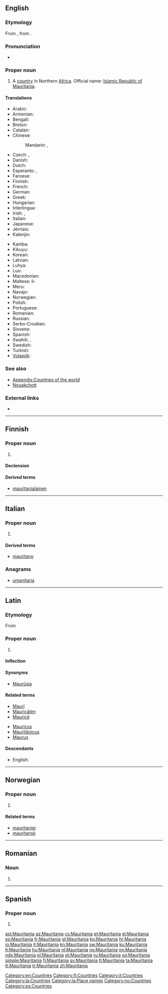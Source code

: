 {{also|Mauritánia|Mauritânia|Mauritània}}
==English==

===Etymology===
From {{etyl|la|en}} {{term|Mauritania|lang=la}}, from {{term|Maurus||Moor|lang=la}}.

===Pronunciation===
* {{audio|En-us-Mauritania.ogg|Audio (US)|lang=en}}

===Proper noun===
{{en-proper noun}}

# A [[country]] in Northern [[Africa]]. Official name: [[Islamic Republic of Mauritania]].
<!-- encyclopedic: see Wikipedia for this
# Name of an ocean liner built in the 20th [[century]].
-->

====Translations====
{{trans-top|Islamic Republic of Mauritania}}
* Arabic: {{t|ar|موريتانيا|f|tr=muritaaniya}}
* Armenian: {{t|hy|Մավրիտանիա|tr=Mavritania}}
* Bengali: {{t|bn|মৌরিতানিয়া}}
* Breton: {{t|br|Maouritania}}
* Catalan: {{t+|ca|Mauritània|f}}
* Chinese:
*: Mandarin: {{t|cmn|毛里塔尼亞|sc=Hani}}, {{t+|cmn|毛里塔尼亚|tr=Máolǐtǎníyà|sc=Hani}}
* Czech: {{t+|cs|Mauritánie|f}}, {{t|cs|Mauretánie|f}}
* Danish: {{t+|da|Mauretanien}}
* Dutch: {{t|nl|Mauretanië}}
* Esperanto: {{t|eo|Maŭritanio}}, {{t|eo|Maŭritanujo}}
* Faroese: {{t|fo|Móritania}}
* Finnish: {{t+|fi|Mauritania}}
* French: {{t+|fr|Mauritanie|f}}
* German: {{t+|de|Mauretanien}}
* Greek: {{t+|el|Μαυριτανία|f}}
* Hungarian: {{t+|hu|Mauritánia}}
* Interlingua: {{t|ia|Mauritania}}
* Irish: {{t|ga|Máratáin|f|alt=An Mháratáin}}, {{t|ga|Poblacht Ioslamach na Máratáine|f}}
* Italian: {{t+|it|Mauritania|f}}
* Japanese: {{t|ja|モーリタニア|tr=Mōritania}}
* Jèrriais: {{t|roa-jer|Mauritannie|f}}
* Kalenjin: {{t|kln|Moritenia}}
{{trans-mid}}
* Kamba: {{t|kam|Moritania}}
* Kikuyu: {{t|ki|Moritenia}}
* Korean: {{t|ko|모리타니|tr=Moritani|sc=Hang}}
* Latvian: {{t+|lv|Mauritānija|f}}
* Luhya: {{t|luy|Moritenia}}
* Luo: {{t|luo|Moritenia}}
* Macedonian: {{t|mk|Мавританија|f|tr=Mavritánija}}
* Maltese: il-{{t|mt|Mawritanja}}
* Meru: {{t|mer|Moritania}}
* Navajo: {{t|nv|Moowitéínya}}
* Norwegian: {{t+|no|Mauritania}}
* Polish: {{t+|pl|Mauretania}}
* Portuguese: {{t+|pt|Mauritânia|f}}
* Romanian: {{t|ro|Mauritania|f}}
* Russian: {{t+|ru|Мавритания|f|tr=Mavritánija}}
* Serbo-Croatian: {{t+check|sh|Mauretanija|f}}
* Slovene: {{t|sl|Mavretánija|f}}
* Spanish: {{t+|es|Mauritania|f}}
* Swahili: {{t+|sw|Moritania}}, {{t|sw|Umoritani}}
* Swedish: {{t+|sv|Mauretanien}}
* Turkish: {{t+|tr|Moritanya}}
* [[Volapük]]: {{t+|vo|Moritän}}
{{trans-bottom}}

===See also===
* [[Appendix:Countries of the world]]
* [[Nouakchott]]

===External links===
* {{pedialite|Mauritania}}

[[Category:en:Countries]]

----

==Finnish==
{{wikipedia|lang=fi}}

===Proper noun===
{{fi-proper noun}}

# {{l|en|Mauritania}}

====Declension====
{{fi-decl-kulkija|n=sg|Mauritani|a}}

====Derived terms====
* [[mauritanialainen]]

[[Category:fi:Countries]]

----

==Italian==
{{wikipedia|lang=it}}

===Proper noun===
{{it-proper noun|f}}

# {{l|en|Mauritania}}

====Derived terms====
* [[mauritano]]

===Anagrams===
* [[umanitaria#Italian|umanitaria]]

[[Category:it:Countries]]

----

==Latin==

===Etymology===
From {{term|Maurus||Moor|lang=la}}

===Proper noun===
{{la-proper noun|Mauritānia|Mauritaniae|Mauritāniae|f|first}}

# {{l|en|Mauritania}}

====Inflection====
{{la-decl-1st-loc|num=sg|Mauritāni}}

====Synonyms====
* [[Maurusia|Maurūsia]]

====Related terms====
{{top2}}
* [[Mauri|Maurī]]
* [[Mauricatim|Mauricātim]]
* [[Maurice#Latin|Mauricē]]
{{mid2}}
* [[Mauricus]]
* [[Mauritanicus|Mauritānicus]]
* [[Maurus]]
{{bottom}}

====Descendants====
* English: {{l|en|Mauritania}}

[[Category:la:Countries]]
[[Category:la:Place names]]

----

==Norwegian==

===Proper noun===
{{head|no|proper noun}}

# {{l|en|Mauritania}}

====Related terms====
* [[mauritanier]]
* [[mauritansk]]

[[Category:no:Countries]]

----

==Romanian==

===Noun===
{{head|ro|proper noun|g=f}}

# {{l|en|Mauritania}}

----

==Spanish==
{{wikipedia|lang=es}}

===Proper noun===
{{es-proper noun|f}}

# {{l|en|Mauritania}}

[[Category:es:Countries]]

[[ast:Mauritania]]
[[az:Mauritania]]
[[cs:Mauritania]]
[[et:Mauritania]]
[[el:Mauritania]]
[[es:Mauritania]]
[[fr:Mauritania]]
[[gl:Mauritania]]
[[ko:Mauritania]]
[[hr:Mauritania]]
[[io:Mauritania]]
[[it:Mauritania]]
[[kn:Mauritania]]
[[sw:Mauritania]]
[[ku:Mauritania]]
[[lt:Mauritania]]
[[hu:Mauritania]]
[[nl:Mauritania]]
[[no:Mauritania]]
[[nn:Mauritania]]
[[nds:Mauritania]]
[[pl:Mauritania]]
[[pt:Mauritania]]
[[ru:Mauritania]]
[[sq:Mauritania]]
[[simple:Mauritania]]
[[fi:Mauritania]]
[[sv:Mauritania]]
[[tl:Mauritania]]
[[ta:Mauritania]]
[[tt:Mauritania]]
[[tr:Mauritania]]
[[zh:Mauritania]]